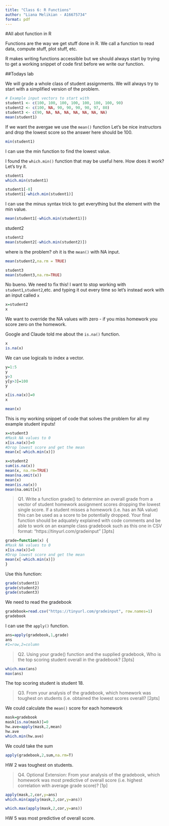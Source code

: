 ```yaml
---
title: "Class 6: R Functions"
author: "Liana Melikian - A16675734"
format: pdf
---
```

#All abot function in R

Functions are the way we get stuff done in R. We call a function to read data, compute stuff, plot stuff, etc.

R makes writing functions accessible but we should always start by trying to get a working snippet of code first before we write our function.

##Todays lab

We will grade a whole class of student assignments. We will always try to start with a simplified version of the problem.

```r
# Example input vectors to start with
student1 <- c(100, 100, 100, 100, 100, 100, 100, 90)
student2 <- c(100, NA, 90, 90, 90, 90, 97, 80)
student3 <- c(90, NA, NA, NA, NA, NA, NA, NA)
mean(student1)
```

If we want the avergae we use the `mean()` function
Let's be nice instructors and drop the lowest score so the answer here should be 100.

```r
min(student1)
```
I can use the min function to find the lowest value.

I found the `which.min()` function that may be useful here. How does it work? Let's try it.

```r
student1
which.min(student1)
```

```r
student1[-8]
student1[-which.min(student1)]

```

I can use the minus syntax trick to get everything but the element with the min value. 

```r
mean(student1[-which.min(student1)])
```
student2
```r
student2
mean(student2[-which.min(student2)])
```

where is the problem? oh it is the `mean()` with NA input. 
```r
mean(student2,na.rm = TRUE)
```

```r
student3
mean(student3,na.rm=TRUE)
```
No bueno. We need to fix this!
I want to stop working with `student1`,`student2`,etc. and typing it out every time so let's instead work with an input called `x`

```r
x=student2
x
```

We want to override the NA values with zero - if you miss homework you score zero on the homework.

Google and Claude told me about the `is.na()` function.

```r
x
is.na(x)
```

We can use logicals to index a vector.
```r
y=1:5
y
y>3
y[y>3]=100
y
```
```r
x[is.na(x)]=0
x
```

```r
mean(x)
```
This is my working snippet of code that solves the problem for all my example student inputs!
```r
x=student3
#Mask NA values to 0
x[is.na(x)]=0
#Drop lowest score and get the mean
mean(x[-which.min(x)])
```
```r
x=student2
sum(is.na(x))
mean(x, na.rm=TRUE)
mean(na.omit(x))
mean(x)
mean(is.na(x))
mean(na.omit[x])
```

>Q1. Write a function grade() to determine an overall grade from a vector of student homework
assignment scores dropping the lowest single score. If a student misses a homework (i.e. has an
NA value) this can be used as a score to be potentially dropped. Your final function should be
adquately explained with code comments and be able to work on an example class gradebook
such as this one in CSV format: “https://tinyurl.com/gradeinput” [3pts]

```r
grade=function(x) {
#Mask NA values to 0
x[is.na(x)]=0
#Drop lowest score and get the mean
mean(x[-which.min(x)])
}
```

Use this function:
```r
grade(student1)
grade(student2)
grade(student3)
```

We need to read the gradebook
```r
gradebook=read.csv("https://tinyurl.com/gradeinput", row.names=1)
gradebook
```
I can use the `apply()` function.
```r
ans=apply(gradebook,1,grade)
ans
#1=row,2=column
```
>Q2. Using your grade() function and the supplied gradebook, Who is the top scoring student
overall in the gradebook? [3pts]

```r
which.max(ans)
max(ans)
```
The top scoring student is student 18.

>Q3. From your analysis of the gradebook, which homework was toughest on students (i.e. obtained
the lowest scores overall? [2pts]

We could calculate the `mean()` score for each homework
```r
mask=gradebook
mask[is.na(mask)]=0
hw.ave=apply(mask,2,mean)
hw.ave
which.min(hw.ave)
```

We could take the sum
```r
apply(gradebook,2,sum,na.rm=T)
```

HW 2 was toughest on students.

>Q4. Optional Extension: From your analysis of the gradebook, which homework was most
predictive of overall score (i.e. highest correlation with average grade score)? [1p]

```r
apply(mask,2,cor,y=ans)
which.min(apply(mask,2,cor,y=ans))
```
```r
which.max(apply(mask,2,cor,y=ans))
```
HW 5 was most predictive of overall score.




